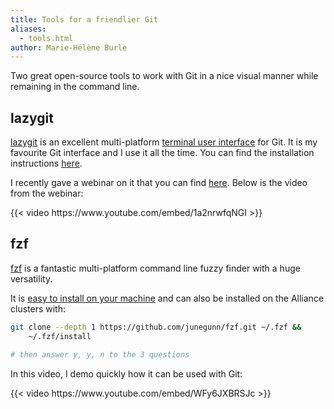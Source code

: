 ```yaml
---
title: Tools for a friendlier Git
aliases:
  - tools.html
author: Marie-Hélène Burle
---
```


:::{.def}

Two great open-source tools to work with Git in a nice visual manner while remaining in the command line.

:::

## lazygit

[lazygit](https://github.com/jesseduffield/lazygit) is an excellent multi-platform [terminal user interface](https://en.wikipedia.org/wiki/Text-based_user_interface) for Git. It is my favourite Git interface and I use it all the time. You can find the installation instructions [here](https://github.com/jesseduffield/lazygit?tab=readme-ov-file#installation).

I recently gave a webinar on it that you can find [here](wb_lazygit.qmd). Below is the video from the webinar:

{{< video https://www.youtube.com/embed/1a2nrwfqNGI >}}

## fzf

[fzf](https://github.com/junegunn/fzf) is a fantastic multi-platform command line fuzzy finder with a huge versatility.

It is [easy to install on your machine](https://github.com/junegunn/fzf?tab=readme-ov-file#installation) and can also be installed on the Alliance clusters with:

```.bash
git clone --depth 1 https://github.com/junegunn/fzf.git ~/.fzf &&
    ~/.fzf/install

# then answer y, y, n to the 3 questions
```

:::{.example}

In this video, I demo quickly how it can be used with Git:

:::

{{< video https://www.youtube.com/embed/WFy6JXBRSJc >}}
